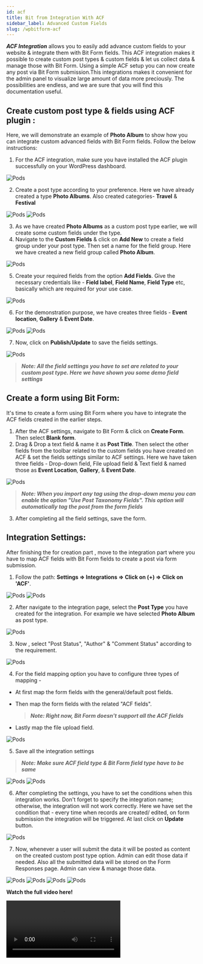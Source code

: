 ```yaml
---
id: acf
title: Bit from Integration With ACF 
sidebar_label: Advanced Custom Fields
slug: /wpbitform-acf
---
```


***ACF Integration*** allows you to easily add advance custom fields to your website & integrate them with Bit Form fields. This ACF integration makes it possible to create custom post types & custom fields & let us collect data & manage those with Bit Form. Using a simple ACF setup you can now create any post via Bit Form submission.This integrations makes it convenient for the admin panel to visualize large amount of data more preciously. The possibilities are endless, and we are sure that you will find this documentation useful.

## Create custom post type & fields using ACF plugin : 
Here, we will demonstrate an example of  **Photo Album** to show how you can integrate custom advanced fields with Bit Form fields. Follow the below instructions:

1. For the ACF integration, make sure you have installed the ACF plugin successfully on your WordPress dashboard.

 <Image src="ACF/1. ACF-plugin-Bit-Form" alt="Pods" w="1020" h="550" />


2. Create a post type according to your preference. Here we have already created a type **Photo Albums**. Also created categories- **Travel** & **Festival**

 <Image src="ACF/2. Post-Type-Bit-Form" alt="Pods" w="1020" h="400" />

 <Image src="ACF/3.Taxonomy-Bit-Form" alt="Pods" w="1020" h="300" />

3. As we have created **Photo Albums** as a custom post type earlier, we will create some custom fields under the type.
4. Navigate to the **Custom Fields** & click on **Add New** to create a field group under your post type. Then set a name for the field group. Here we have created a new field group called **Photo Album**.
 
 <Image src="ACF/4.New-Field-Group-Bit-Form" alt="Pods" w="1886" h="300" />

5. Create your required fields from the option **Add Fields**. Give the necessary credentials like - **Field label**, **Field Name**, **Field Type** etc, basically which are required for your use case.
 
 <Image src="ACF/5.Add-Fields-Bit-Form" alt="Pods" w="1886" h="350" />

6. For the demonstration purpose,  we have creates three fields - **Event location**, **Gallery** & **Event Date**.

 <Image src="ACF/8.Fields-Bit-Form" alt="Pods" w="1886" h="400" />

 <Image src="ACF/6.Rules-For-Post-Type-Bit-Form" alt="Pods" w="1886" h="400" />

7. Now, click on **Publish/Update** to save the fields settings.

 <Image src="ACF/8.Fields-Bit-Form" alt="Pods" w="1886" h="400" />

 > ***Note: All the field settings you have to set are related to your custom post type. Here we have shown you some demo field settings***

## Create a form using Bit Form: 
It's time to create a form using Bit Form where you have to integrate the ACF fields created in the earlier steps.
1. After the ACF settings, navigate to Bit Form & click on **Create Form**. Then select **Blank form**.
2. Drag & Drop a text field & name it as **Post Title**. Then select the other fields from the toolbar related to the custom fields you have created on ACF & set the fields settings similar to ACF settings. Here we have taken three fields - Drop-down field, File upload field & Text field & named those as **Event Location**, **Gallery**, & **Event Date**.

 <Image src="ACF/9. Bit-Form" alt="Pods" w="1886" h="400" />

> ***Note: When you import any tag using the drop-down menu you can enable the option "Use Post Taxonomy Fields". This option will automatically tag the post from the form fields*** 

3. After completing all the field settings, save the form.

## Integration Settings:
After finishing the for creation part , move to the integration part where you have to map ACF fields with Bit Form fields to create a post via form submission.

1.  Follow the path: **Settings => Integrations =>  Click on (+) => Click on 'ACF'**.

 <Image src="ACF/10. Setings-to-integration-Bit-Form" alt="Pods" w="1886" h="400" />

 <Image src="ACF/11. Select-ACF-Bit-Form" alt="Pods" w="1886" h="400" />

2. After navigate to the integration page, select the **Post Type** you have created for the integration. For example we have selected **Photo Album** as post type. 

 <Image src="ACF/12.Select-post-type-Bit-Form" alt="Pods" w="1886" h="350" />

3. Now , select "Post Status", "Author" & "Comment Status" according to the requirement.

 <Image src="ACF/13.others-Bit-Form" alt="Pods" w="1886" h="350" />

4. For the field mapping option you have to configure three types of mapping -
 - At first map the form fields with the general/default post fields.
 - Then map the form fields with the related "ACF fields".
    
    > ***Note:  Right now, Bit Form doesn't support all the ACF fields*** 
 - Lastly map the file upload field. 

 <Image src="ACF/14.Map-Bit-Form" alt="Pods" w="1886" h="350" />

5. Save all the integration settings

 > ***Note: Make sure ACF  field type & Bit Form field type have to be same***

 <Image src="ACF/15.Save-Bit-Form" alt="Pods" w="1886" h="400" />

 <Image src="ACF/16. Created-Integration-Bit-Form" alt="Pods" w="1886" h="400" />

6. After completing the settings, you have to set the conditions when this integration works. Don't forget to specify the integration name; otherwise, the integration will not work correctly. Here we have set the condition that - every time when records are created/ edited, on form submission the integration will be triggered. At last click on **Update** button. 

 <Image src="ACF/CL-Bit-Form" alt="Pods" w="1886" h="450" />

7. Now, whenever a user will submit the data it will be posted as content on the created custom post type option. Admin can edit those data if needed. Also all the submitted data will be stored on the Form Responses page. Admin can view & manage those data.

 <Image src="ACF/17.Input-Bit-Form" alt="Pods" w="1886" h="450" />

 <Image src="ACF/18.New-Post-Bit-Form" alt="Pods" w="1886" h="350" />

 <Image src="ACF/19. Response-Bit-Form" alt="Pods" w="1886" h="400" />

 <Image src="ACF/20.Edit-Post-Bit-Form" alt="Pods" w="1886" h="350" />


**Watch the full video here!**

<Video youtube src="zu0zB4OgE20" />


  


 
